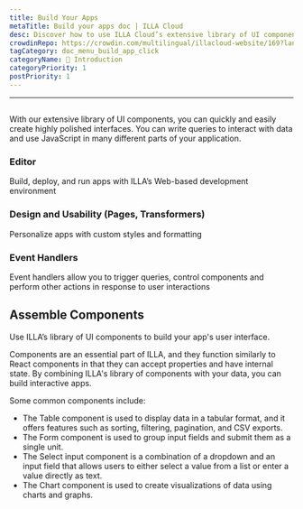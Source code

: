 ```yaml
---
title: Build Your Apps
metaTitle: Build your apps doc | ILLA Cloud
desc: Discover how to use ILLA Cloud’s extensive library of UI components to build highly polished interfaces for your applications in minutes.
crowdinRepo: https://crowdin.com/multilingual/illacloud-website/169?languages=en&filter=basic&value=0
tagCategory: doc_menu_build_app_click
categoryName: 👋 Introduction
categoryPriority: 1
postPriority: 1
---
```


* * *

## <h2 hidden>Build Your Apps</h2>

With our extensive library of UI components, you can quickly and easily create highly polished interfaces. You can write queries to interact with data and use JavaScript in many different parts of your application.

### Editor

Build, deploy, and run apps with ILLA’s Web-based development environment

### Design and Usability (Pages, Transformers)

Personalize apps with custom styles and formatting

### Event Handlers

Event handlers allow you to trigger queries, control components and perform other actions in response to user interactions

## Assemble Components

Use ILLA’s library of UI components to build your app's user interface.

Components are an essential part of ILLA, and they function similarly to React components in that they can accept properties and have internal state. By combining ILLA's library of components with your data, you can build interactive apps.

Some common components include:

-   The Table component is used to display data in a tabular format, and it offers features such as sorting, filtering, pagination, and CSV exports.
-   The Form component is used to group input fields and submit them as a single unit.
-   The Select input component is a combination of a dropdown and an input field that allows users to either select a value from a list or enter a value directly as text.
-   The Chart component is used to create visualizations of data using charts and graphs.
